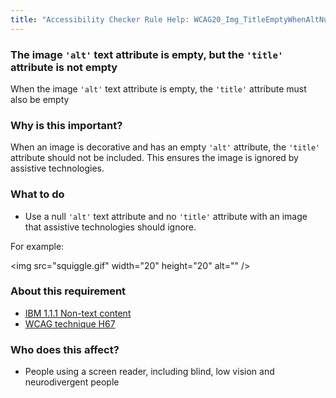 ```yaml
---
title: "Accessibility Checker Rule Help: WCAG20_Img_TitleEmptyWhenAltNull"
---
```


<div className="toolHelp">
<Row>
<Column colLg={16} colMd={8} colSm={4} className="toolHead">

### The image `'alt'` text attribute is empty, but the `'title'` attribute is not empty

<div id="locLevel"></div>

When the image `'alt'` text attribute is empty, the `'title'` attribute must also be empty

</Column>
</Row>
<Row>
<Column colLg={11} colMd={5} colSm={4} className="toolMain">

### Why is this important?

When an image is decorative and has an empty `'alt'` attribute, the `'title'` attribute should not be included. This ensures the image is ignored by assistive technologies.

<div id="locSnippet"></div>

### What to do

* Use a null `'alt'` text attribute and no `'title'` attribute with an image that assistive technologies should ignore.

For example:

<CodeSnippet type="single" light={true}>&lt;img src="squiggle.gif" width="20" height="20" alt="" /&gt;</CodeSnippet>

</Column>
<Column colLg={5} colMd={3} colSm={4} className="toolLeft">

### About this requirement

* [IBM 1.1.1 Non-text content](https://www.ibm.com/able/requirements/requirements/#1_1_1)
* [WCAG technique H67](https://www.w3.org/WAI/WCAG21/Techniques/html/H67)

### Who does this affect?

* People using a screen reader, including blind, low vision and neurodivergent people

</Column>
</Row>
</div>


